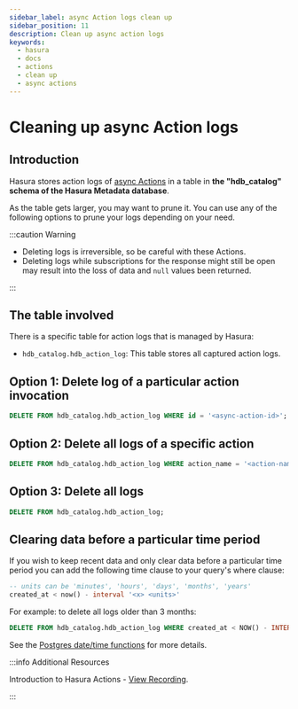 ```yaml
---
sidebar_label: async Action logs clean up
sidebar_position: 11
description: Clean up async action logs
keywords:
  - hasura
  - docs
  - actions
  - clean up
  - async actions
---
```


# Cleaning up async Action logs

## Introduction

Hasura stores action logs of [async Actions](/actions/async-actions.mdx) in a table
in **the "hdb_catalog" schema of the Hasura Metadata database**.

As the table gets larger, you may want to prune it. You can use any of the following options to prune your logs depending on
your need.

:::caution Warning

- Deleting logs is irreversible, so be careful with these Actions.
- Deleting logs while subscriptions for the response might still be
  open may result into the loss of data and `null` values been
  returned.

:::

## The table involved

There is a specific table for action logs that is managed by Hasura:

- `hdb_catalog.hdb_action_log`: This table stores all captured action logs.

## Option 1: Delete log of a particular action invocation

```sql
DELETE FROM hdb_catalog.hdb_action_log WHERE id = '<async-action-id>';
```

## Option 2: Delete all logs of a specific action

```sql
DELETE FROM hdb_catalog.hdb_action_log WHERE action_name = '<action-name>';
```

## Option 3: Delete all logs

```sql
DELETE FROM hdb_catalog.hdb_action_log;
```

## Clearing data before a particular time period

If you wish to keep recent data and only clear data before a particular time period
you can add the following time clause to your query's where clause:

```sql
-- units can be 'minutes', 'hours', 'days', 'months', 'years'
created_at < now() - interval '<x> <units>'
```

For example: to delete all logs older than 3 months:

```sql
DELETE FROM hdb_catalog.hdb_action_log WHERE created_at < NOW() - INTERVAL '3 months';
```

See the [Postgres date/time functions](https://www.postgresql.org/docs/current/functions-datetime.html) for more details.

:::info Additional Resources

Introduction to Hasura Actions - [View Recording](https://hasura.io/events/webinar/hasura-actions/?pg=docs&plcmt=body&cta=view-recording&tech=).

:::
